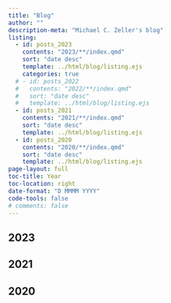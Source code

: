 ```yaml
---
title: "Blog"
author: ""
description-meta: "Michael C. Zeller's blog"
listing:
  - id: posts_2023
    contents: "2023/**/index.qmd"
    sort: "date desc"
    template: ../html/blog/listing.ejs
    categories: true
  # - id: posts_2022
  #   contents: "2022/**/index.qmd"
  #   sort: "date desc"
  #   template: ../html/blog/listing.ejs
  - id: posts_2021
    contents: "2021/**/index.qmd"
    sort: "date desc"
    template: ../html/blog/listing.ejs
  - id: posts_2020
    contents: "2020/**/index.qmd"
    sort: "date desc"
    template: ../html/blog/listing.ejs
page-layout: full
toc-title: Year
toc-location: right
date-format: "D MMMM YYYY"
code-tools: false
# comments: false
---
```


## 2023

:::{#posts_2023}
:::

<!-- ## 2022 -->

<!-- :::{#posts_2022} -->
<!-- ::: -->

## 2021
 
:::{#posts_2021}
:::

## 2020

:::{#posts_2020}
:::


